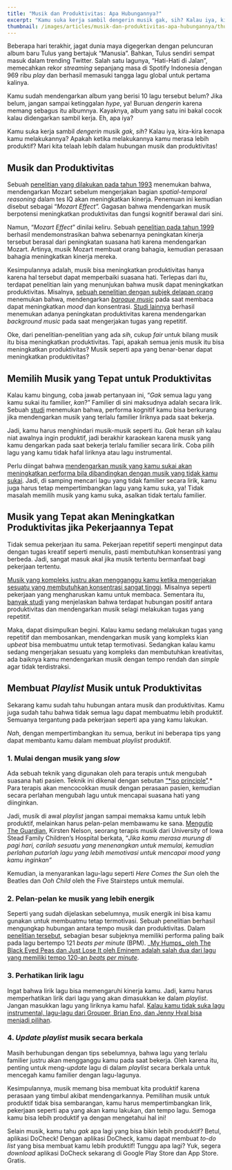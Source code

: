 ```yaml
---
title: "Musik dan Produktivitas: Apa Hubungannya?"
excerpt: "Kamu suka kerja sambil dengerin musik gak, sih? Kalau iya, kira-kira kenapa kamu melakukannya? Apakah ketika melakukannya kamu merasa lebih produktif? Mari kita telaah lebih dalam hubungan musik dan produktivitas!"
thumbnail: /images/articles/musik-dan-produktivitas-apa-hubungannya/thumbnail.jpg
---
```


Beberapa hari terakhir, jagat dunia maya digegerkan dengan peluncuran album baru Tulus yang bertajuk “Manusia”. Bahkan, Tulus sendiri sempat masuk dalam trending Twitter. Salah satu lagunya, “Hati-Hati di Jalan”, memecahkan rekor _streaming_ sepanjang masa di Spotify Indonesia dengan 969 ribu _play_ dan berhasil memasuki tangga lagu global untuk pertama kalinya.

Kamu sudah mendengarkan album yang berisi 10 lagu tersebut belum? Jika belum, jangan sampai ketinggalan _hype_, ya! Buruan _dengerin_ karena memang sebagus itu albumnya. Kayaknya, album yang satu ini bakal cocok kalau didengarkan sambil kerja. Eh, apa iya?

Kamu suka kerja sambil _dengerin_ musik _gak_, _sih_? Kalau iya, kira-kira kenapa kamu melakukannya? Apakah ketika melakukannya kamu merasa lebih produktif? Mari kita telaah lebih dalam hubungan musik dan produktivitas!

## Musik dan Produktivitas

Sebuah [penelitian yang dilakukan pada tahun 1993](https://www.nature.com/articles/365611a0) menemukan bahwa, mendengarkan Mozart sebelum mengerjakan bagian _spatial-temporal reasoning_ dalam tes IQ akan meningkatkan kinerja. Penemuan ini kemudian disebut sebagai “_Mozart Effect”._ Gagasan bahwa mendengarkan musik berpotensi meningkatkan produktivitas dan fungsi kognitif berawal dari sini.

Namun, “_Mozart Effect_” dinilai keliru. Sebuah [penelitian pada tahun 1999](https://www.nature.com/articles/23608) berhasil mendemonstrasikan bahwa sebenarnya peningkatan kinerja tersebut berasal dari peningkatan suasana hati karena mendengarkan Mozart. Artinya, musik Mozart membuat orang bahagia, kemudian perasaan bahagia meningkatkan kinerja mereka.

Kesimpulannya adalah, musik bisa meningkatkan produktivitas hanya karena hal tersebut dapat memperbaiki suasana hati. Terlepas dari itu, terdapat penelitian lain yang menunjukan bahwa musik dapat meningkatkan produktivitas. Misalnya, [sebuah penelitian dengan subjek delapan orang](https://www.sciencedaily.com/releases/2009/04/090423132615.htm) menemukan bahwa, mendengarkan [_baroque music_](https://www.baroque.org/baroque/whatis) pada saat membaca dapat meningkatkan _mood_ dan konsentrasi. [Studi lainnya](https://www.sciencedirect.com/science/article/pii/0003687072901019?via%3Dihub) berhasil menemukan adanya peningkatan produktivitas karena mendengarkan _background music_ pada saat mengerjakan tugas yang repetitif.

Oke, dari penelitian-penelitian yang ada _sih_, cukup _fair_ untuk bilang musik itu bisa meningkatkan produktivitas. Tapi, apakah semua jenis musik itu bisa meningkatkan produktivitas? Musik seperti apa yang benar-benar dapat meningkatkan produktivitas?

## Memilih Musik yang Tepat untuk Produktivitas

Kalau kamu bingung, coba jawab pertanyaan ini, “_Gak_ semua lagu yang kamu sukai itu familier, _kan_?” Familier di sini maksudnya adalah secara lirik. Sebuah [studi](https://journals.sagepub.com/doi/abs/10.1177/0305735611422672?journalCode=poma&utm_source=zapier.com&utm_medium=referral&utm_campaign=zapier) menemukan bahwa, performa kognitif kamu bisa berkurang jika mendengarkan musik yang terlalu familier liriknya pada saat bekerja.

Jadi, kamu harus menghindari musik-musik seperti itu. _Gak_ heran _sih_ kalau niat awalnya ingin produktif, jadi berakhir karaokean karena musik yang kamu dengarkan pada saat bekerja terlalu familier secara lirik. Coba pilih lagu yang kamu tidak hafal liriknya atau lagu instrumental.

Perlu diingat bahwa [mendengarkan musik yang kamu sukai akan meningkatkan performa bila dibandingkan dengan musik yang tidak kamu sukai](https://journals.sagepub.com/doi/abs/10.1177/0305735610387777?journalCode=poma&utm_source=zapier.com&utm_medium=referral&utm_campaign=zapier). Jadi, di samping mencari lagu yang tidak familier secara lirik, kamu juga harus tetap mempertimbangkan lagu yang kamu suka, ya! Tidak masalah memilih musik yang kamu suka, asalkan tidak tertalu familier.

## Musik yang Tepat akan Meningkatkan Produktivitas jika Pekerjaannya Tepat

Tidak semua pekerjaan itu sama. Pekerjaan repetitif seperti menginput data dengan tugas kreatif seperti menulis, pasti membutuhkan konsentrasi yang berbeda. Jadi, sangat masuk akal jika musik tertentu bermanfaat bagi pekerjaan tertentu.

[Musik yang kompleks justru akan mengganggu kamu ketika mengerjakan sesuatu yang membutuhkan konsentrasi sangat tinggi](https://www.sciencedirect.com/science/article/abs/pii/S1871187111000587). Misalnya seperti pekerjaan yang mengharuskan kamu untuk membaca. Sementara itu, [banyak studi](https://www.sciencedirect.com/science/article/abs/pii/0003687072901019) yang menjelaskan bahwa terdapat hubungan positif antara produktivitas dan mendengarkan musik selagi melakukan tugas yang repetitif.

Maka, dapat disimpulkan begini. Kalau kamu sedang melakukan tugas yang repetitif dan membosankan, mendengarkan musik yang kompleks kian _upbeat_ bisa membuatmu untuk tetap termotivasi. Sedangkan kalau kamu sedang mengerjakan sesuatu yang kompleks dan membutuhkan kreativitas, ada baiknya kamu mendengarkan musik dengan tempo rendah dan _simple_ agar tidak terdistraksi.

## Membuat _Playlist_ Musik untuk Produktivitas

Sekarang kamu sudah tahu hubungan antara musik dan produktivitas. Kamu juga sudah tahu bahwa tidak semua lagu dapat membuatmu lebih produktif. Semuanya tergantung pada pekerjaan seperti apa yang kamu lakukan.

_Nah_, dengan mempertimbangkan itu semua, berikut ini beberapa tips yang dapat membantu kamu dalam membuat _playlist_ produktif.

### 1. Mulai dengan musik yang _slow_

Ada sebuah teknik yang digunakan oleh para terapis untuk mengubah suasana hati pasien. Teknik ini dikenal dengan sebutan [“\*iso principle”](https://academic.oup.com/mtp/article-abstract/33/1/45/1134120).\* Para terapis akan mencocokkan musik dengan perasaan pasien, kemudian secara perlahan mengubah lagu untuk mencapai suasana hati yang diinginkan.

Jadi, musik di awal _playlist_ jangan sampai memaksa kamu untuk lebih produktif, melainkan harus pelan-pelan membawamu ke sana. [Mengutip The Guardian](https://www.theguardian.com/us-news/2020/apr/15/music-productivity-working-from-home), Kirsten Nelson, seorang terapis musik dari University of Iowa Stead Family Children’s Hospital berkata, “_Jika kamu merasa murung di pagi hari, carilah sesuatu yang menenangkan untuk memulai, kemudian perlahan putarlah lagu yang lebih memotivasi untuk mencapai mood yang kamu inginkan”_

Kemudian, ia menyarankan lagu-lagu seperti _Here Comes the Sun_ oleh the Beatles dan _Ooh Child_ oleh the Five Stairsteps untuk memulai.

### 2. Pelan-pelan ke musik yang lebih energik

Seperti yang sudah dijelaskan sebelumnya, musik energik ini bisa kamu gunakan untuk membuatmu tetap termotivasi. Sebuah penelitian berhasil mengungkap hubungan antara tempo musik dan produktivitas. Dalam [penelitian tersebut](https://onlinelibrary.wiley.com/doi/full/10.1111/j.1600-0838.2009.00948.x), sebagian besar subjeknya memiliki performa paling baik pada lagu bertempo 121 _beats per minute_ (BPM). _[My Humps_ oleh The Black Eyed Peas dan Just Lose It oleh Eminem adalah salah dua dari lagu yang memiliki tempo 120-an _beats per minute_](https://jog.fm/popular-workout-songs?bpm=121&genre_id=hip-hoprap).

### 3. Perhatikan lirik lagu

Ingat bahwa lirik lagu bisa memengaruhi kinerja kamu. Jadi, kamu harus memperhatikan lirik dari lagu yang akan dimasukkan ke dalam _playlist_. Jangan masukkan lagu yang liriknya kamu hafal. [Kalau kamu tidak suka lagu instrumental, lagu-lagu dari Grouper, Brian Eno, dan Jenny Hval bisa menjadi pilihan](https://www.theguardian.com/us-news/2020/apr/15/music-productivity-working-from-home).

### 4. _Update playlist_ musik secara berkala

Masih berhubungan dengan tips sebelumnya, bahwa lagu yang terlalu familier justru akan mengganggu kamu pada saat bekerja. Oleh karena itu, penting untuk meng-_update_ lagu di dalam _playlist_ secara berkala untuk mencegah kamu familier dengan lagu-lagunya.

Kesimpulannya, musik memang bisa membuat kita produktif karena perasaan yang timbul akibat mendengarkannya. Pemilihan musik untuk produktif tidak bisa sembarangan, kamu harus mempertimbangkan lirik, pekerjaan seperti apa yang akan kamu lakukan, dan tempo lagu. Semoga kamu bisa lebih produktif ya dengan mengetahui hal ini!

Selain musik, kamu tahu _gak_ apa lagi yang bisa bikin lebih produktif? Betul, aplikasi DoCheck! Dengan aplikasi DoCheck, kamu dapat membuat _to-do list_ yang bisa membuat kamu lebih produktif! Tunggu apa lagi? Yuk, segera _download_ aplikasi DoCheck sekarang di Google Play Store dan App Store. Gratis.
